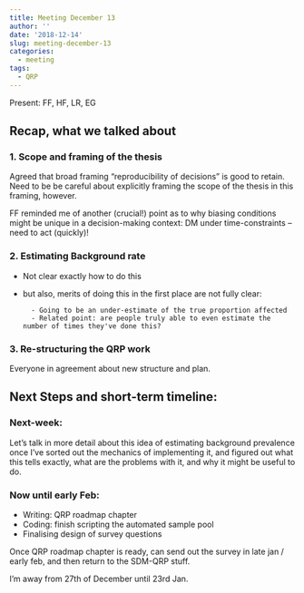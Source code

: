 ```yaml
---
title: Meeting December 13
author: ''
date: '2018-12-14'
slug: meeting-december-13
categories:
  - meeting
tags:
  - QRP
---
```


Present: FF, HF, LR, EG

## Recap, what we talked about

### 1. Scope and framing of the thesis

Agreed that broad framing "reproducibility of decisions" is good to retain. Need to be be careful about explicitly framing the scope of the thesis in this framing, however.

FF reminded me of another (crucial!) point as to why biasing conditions might be unique in a decision-making context: DM under time-constraints -- need to act (quickly)! 

### 2. Estimating Background rate

- Not clear exactly how to do this
- but also, merits of doing this in the first place are not fully clear:

        - Going to be an under-estimate of the true proportion affected
        - Related point: are people truly able to even estimate the number of times they've done this?

### 3. Re-structuring the QRP work

Everyone in agreement about new structure and plan.

## Next Steps and short-term timeline:

### Next-week:

Let's talk in more detail about this idea of estimating background prevalence once I've sorted out the mechanics of implementing it, and figured out what this tells exactly, what are the problems with it, and why it might be useful to do.

### Now until early Feb:

- Writing: QRP roadmap chapter
- Coding: finish scripting the automated sample pool
- Finalising design of survey questions

Once QRP roadmap chapter is ready, can send out the survey in late jan / early feb, and then return to the SDM-QRP stuff.

I'm away from 27th of December until 23rd Jan.
